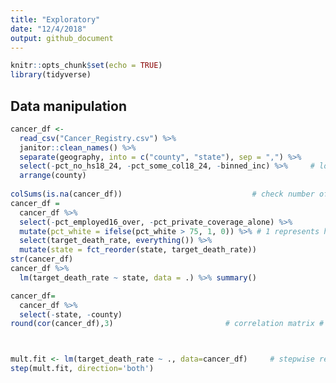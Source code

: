 ```yaml
---
title: "Exploratory"
date: "12/4/2018"
output: github_document
---
```


```r
knitr::opts_chunk$set(echo = TRUE)
library(tidyverse)
```

## Data manipulation


```r
cancer_df <-
  read_csv("Cancer_Registry.csv") %>% 
  janitor::clean_names() %>%
  separate(geography, into = c("county", "state"), sep = ",") %>%
  select(-pct_no_hs18_24, -pct_some_col18_24, -binned_inc) %>%     # lots of same county names, so I did not remove state column #
  arrange(county)
  
colSums(is.na(cancer_df))                             # check number of missing values #
cancer_df = 
  cancer_df %>%
  select(-pct_employed16_over, -pct_private_coverage_alone) %>%
  mutate(pct_white = ifelse(pct_white > 75, 1, 0)) %>% # 1 represents high percentage of white #
  select(target_death_rate, everything()) %>% 
  mutate(state = fct_reorder(state, target_death_rate))
str(cancer_df)
cancer_df %>% 
  lm(target_death_rate ~ state, data = .) %>% summary()

cancer_df=
  cancer_df %>%
  select(-state, -county)
round(cor(cancer_df),3)                         # correlation matrix #



mult.fit <- lm(target_death_rate ~ ., data=cancer_df)     # stepwise regression, and get 17 variables #
step(mult.fit, direction='both')

```

